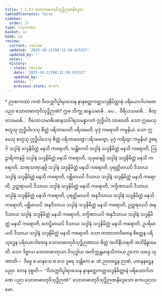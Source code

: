 ```yaml
---
title: 1.1.51 သောတဓာတုဝိသုဒ္ဓိဉာဏနိဒ္ဒေသ
tableOfContents: false
sidebar:
  order: 37
type: tipitaka
basket: su
book: ps
review:
  current: review
  updated: '2025-10-21T08:12:59.935327'
  updated_by: ''
  notes: ''
  history:
  - state: review
    date: '2025-10-21T08:12:59.935327'
    updated_by: ''
    notes: ''
    previous_state: draft
---
```



<DynamicBreadcrumb />


<ReviewStatus review={frontmatter.review} showDetails={true} />

<HypothesisAnnotation frontmatter={frontmatter} />

<Paragraph type="center" book="ps">
* ဉာဏကထာ
</Paragraph>


<Division number="103" book="ps" e="ch" v="26" p="108">

<Paragraph number="623" book="ps">
ကထံ ဝိတက္ကဝိပ္ဖါရဝသေန နာနတ္တေကတ္တသဒ္ဒနိမိတ္တာနံ ပရိယောဂါဟဏေ ပညာ သောတဓာတုဝိသုဒ္ဓိဉာဏံ? ဣဓ ဘိက္ခု ဆန္ဒသမာဓိ …ပေ…  ဝီရိယသမာဓိ…  စိတ္တသမာဓိ…  ဝီမံသာသမာဓိပဓာနသင်္ခါရသမန္နာဂတံ ဣဒ္ဓိပါဒံ ဘာဝေတိ. သော ဣမေသု စတူသု ဣဒ္ဓိပါဒေသု စိတ္တံ ပရိဘာဝေတိ ပရိဒမေတိ, မုဒုံ ကရောတိ ကမ္မနိယံ. သော ဣမေသု စတူသု ဣဒ္ဓိပါဒေသု စိတ္တံ ပရိဘာဝေတွာ ပရိဒမေတွာ, မုဒုံ ကရိတွာ ကမ္မနိယံ ဒူရေပိ သဒ္ဒါနံ သဒ္ဒနိမိတ္တံ မနသိ ကရောတိ, သန္တိကေပိ သဒ္ဒါနံ သဒ္ဒနိမိတ္တံ မနသိ ကရောတိ, ဩဠာရိကာနမ္ပိ သဒ္ဒါနံ သဒ္ဒနိမိတ္တံ မနသိ ကရောတိ, သုခုမာနမ္ပိ သဒ္ဒါနံ သဒ္ဒနိမိတ္တံ မနသိ ကရောတိ, သဏှသဏှာနမ္ပိ သဒ္ဒါနံ သဒ္ဒနိမိတ္တံ မနသိ ကရောတိ, ပုရတ္ထိမာယပိ ဒိသာယ သဒ္ဒါနံ သဒ္ဒနိမိတ္တံ မနသိ ကရောတိ, ပစ္ဆိမာယပိ ဒိသာယ သဒ္ဒါနံ သဒ္ဒနိမိတ္တံ မနသိ ကရောတိ, ဥတ္တရာယပိ ဒိသာယ သဒ္ဒါနံ သဒ္ဒနိမိတ္တံ မနသိ ကရောတိ, ဒက္ခိဏာယပိ ဒိသာယ သဒ္ဒါနံ သဒ္ဒနိမိတ္တံ မနသိ ကရောတိ, ပုရတ္ထိမာယပိ အနုဒိသာယ သဒ္ဒါနံ သဒ္ဒနိမိတ္တံ မနသိ ကရောတိ, ပစ္ဆိမာယပိ အနုဒိသာယ သဒ္ဒါနံ သဒ္ဒနိမိတ္တံ မနသိ ကရောတိ, ဥတ္တရာယပိ အနုဒိသာယ သဒ္ဒါနံ သဒ္ဒနိမိတ္တံ မနသိ ကရောတိ, ဒက္ခိဏာယပိ အနုဒိသာယ သဒ္ဒါနံ သဒ္ဒနိမိတ္တံ မနသိ ကရောတိ, ဟေဋ္ဌိမာယပိ ဒိသာယ သဒ္ဒါနံ သဒ္ဒနိမိတ္တံ မနသိ ကရောတိ, ဥပရိမာယပိ ဒိသာယ သဒ္ဒါနံ သဒ္ဒနိမိတ္တံ မနသိ ကရောတိ. သော တထာဘာဝိတေန စိတ္တေန ပရိသုဒ္ဓေန ပရိယောဒါတေန သောတဓာတုဝိသုဒ္ဓိဉာဏာယ စိတ္တံ အဘိနီဟရတိ အဘိနိန္နာမေတိ. သော ဒိဗ္ဗာယ သောတဓာတုယာ ဝိသုဒ္ဓါယ အတိက္ကန္တမာနုသိကာယ ဥဘော သဒ္ဒေ သုဏာတိ—  ဒိဗ္ဗေ စ မာနုသေ စ ယေ ဒူရေ သန္တိကေ စ. တံ ဉာတဋ္ဌေန ဉာဏံ, ပဇာနနဋ္ဌေန ပညာ. တေန ဝုစ္စတိ—  “ဝိတက္ကဝိပ္ဖါရဝသေန နာနတ္တေကတ္တသဒ္ဒနိမိတ္တာနံ ပရိယောဂါဟဏေ ပညာ သောတဓာတုဝိသုဒ္ဓိဉာဏံ”.

</Paragraph>
</Division>

<Paragraph number="624" type="center" book="ps">
သောတဓာတုဝိသုဒ္ဓိဉာဏနိဒ္ဒေသော ဧကပညာသမော.
</Paragraph>